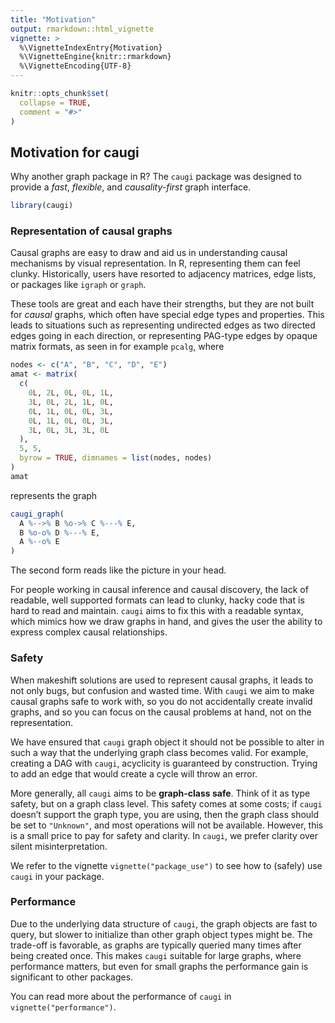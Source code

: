 ```yaml
---
title: "Motivation"
output: rmarkdown::html_vignette
vignette: >
  %\VignetteIndexEntry{Motivation}
  %\VignetteEngine{knitr::rmarkdown}
  %\VignetteEncoding{UTF-8}
---
```


```r
knitr::opts_chunk$set(
  collapse = TRUE,
  comment = "#>"
)
```

## Motivation for caugi

Why another graph package in R? The `caugi` package was designed to provide a _fast_, _flexible_, and _causality-first_ graph interface. 

```r
library(caugi)
```

### Representation of causal graphs

Causal graphs are easy to draw and aid us in understanding causal mechanisms by visual representation. In R, representing them can feel clunky. Historically, users have resorted to adjacency matrices, edge lists, or packages like `igraph` or `graph`.

These tools are great and each have their strengths, but they are not built for _causal_ graphs, which often have special edge types and properties. This leads to situations such as representing undirected edges as two directed edges going in each direction, or representing PAG-type edges by opaque matrix formats, as seen in for example `pcalg`, where 

```r
nodes <- c("A", "B", "C", "D", "E")
amat <- matrix(
  c(
    0L, 2L, 0L, 0L, 1L,
    3L, 0L, 2L, 1L, 0L,
    0L, 1L, 0L, 0L, 3L,
    0L, 1L, 0L, 0L, 3L,
    3L, 0L, 3L, 3L, 0L
  ),
  5, 5,
  byrow = TRUE, dimnames = list(nodes, nodes)
)
amat
```

represents the graph

```r
caugi_graph(
  A %-->% B %o->% C %---% E,
  B %o-o% D %---% E,
  A %--o% E
)
```

The second form reads like the picture in your head.

For people working in causal inference and causal discovery, the lack of readable, well supported formats can lead to clunky, hacky code that is hard to read and maintain. `caugi` aims to fix this with a readable syntax, which mimics how we draw graphs in hand, and gives the user the ability to express complex causal relationships.

### Safety

When makeshift solutions are used to represent causal graphs, it leads to not only bugs, but confusion and wasted time. With `caugi` we aim to make causal graphs safe to work with, so you do not accidentally create invalid graphs, and so you can focus on the causal problems at hand, not on the representation.

We have ensured that `caugi` graph object it should not be possible to alter in such a way that the underlying graph class becomes valid. For example, creating a DAG with `caugi`, acyclicity is guaranteed by construction. Trying to add an edge that would create a cycle will throw an error. 

More generally, all `caugi` aims to be __graph-class safe__. Think of it as type safety, but on a graph class level. This safety comes at some costs; if `caugi` doesn't support the graph type, you are using, then the graph class should be set to `"Unknown"`, and most operations will not be available. However, this is a small price to pay for safety and clarity. In `caugi`, we prefer clarity over silent misinterpretation. 

We refer to the vignette `vignette("package_use")` to see how to (safely) use `caugi` in your package.

### Performance

Due to the underlying data structure of `caugi`, the graph objects are fast to query, but slower to initialize than other graph object types might be. The trade-off is favorable, as graphs are typically queried many times after being created once. This makes `caugi` suitable for large graphs, where performance matters, but even for small graphs the performance gain is significant to other packages. 

You can read more about the performance of `caugi` in `vignette("performance")`.
